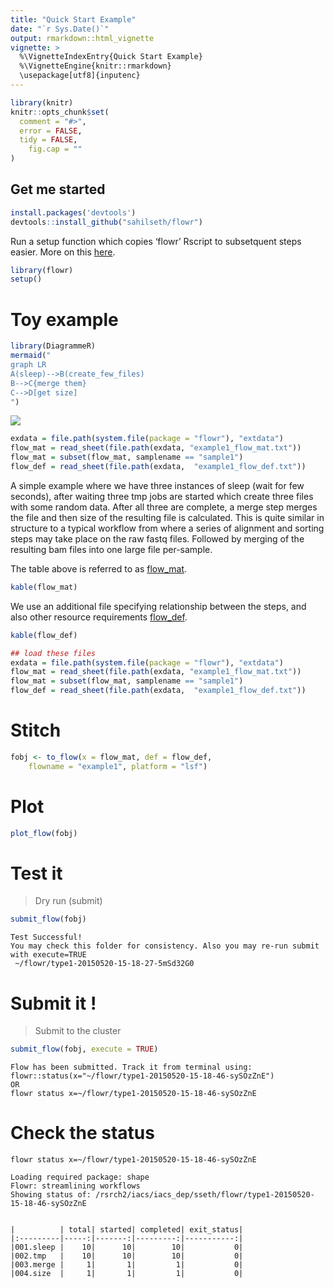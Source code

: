 ```yaml
---
title: "Quick Start Example"
date: "`r Sys.Date()`"
output: rmarkdown::html_vignette
vignette: >
  %\VignetteIndexEntry{Quick Start Example}
  %\VignetteEngine{knitr::rmarkdown}
  \usepackage[utf8]{inputenc}
---
```


```r
library(knitr)
knitr::opts_chunk$set(
  comment = "#>",
  error = FALSE,
  tidy = FALSE,
	fig.cap = ""
)
```

Get me started
-------------


```r
install.packages('devtools')
devtools::install_github("sahilseth/flowr")
```

Run a setup function which copies 'flowr' Rscript to subsetquent steps easier.
More on this [here](https://github.com/sahilseth/rfun).

```r
library(flowr)
setup()
```


# Toy example


```r
library(DiagrammeR)
mermaid("
graph LR
A(sleep)-->B(create_few_files) 
B-->C{merge them}
C-->D[get size]
")
```

![](imgs/toy.png)


```r
exdata = file.path(system.file(package = "flowr"), "extdata")
flow_mat = read_sheet(file.path(exdata, "example1_flow_mat.txt"))
flow_mat = subset(flow_mat, samplename == "sample1")
flow_def = read_sheet(file.path(exdata,  "example1_flow_def.txt"))
```

A simple example where we have three instances of sleep (wait for few seconds), after waiting three tmp jobs are started which create three files with some random data. After all three are complete, a merge step merges the file and then size of the resulting file is calculated. This is quite similar in structure to a typical workflow from where a series of alignment and sorting steps may take place on the raw fastq files. Followed by merging of the resulting bam files into one large file per-sample.

The table above is referred to as [flow_mat](details...).

```r
kable(flow_mat)
```

We use an additional file specifying relationship between the steps, and also other resource requirements [flow_def](details...).

```r
kable(flow_def)
```


```r
## load these files
exdata = file.path(system.file(package = "flowr"), "extdata")
flow_mat = read_sheet(file.path(exdata, "example1_flow_mat.txt"))
flow_mat = subset(flow_mat, samplename == "sample1")
flow_def = read_sheet(file.path(exdata,  "example1_flow_def.txt"))
```

# Stitch

```r
fobj <- to_flow(x = flow_mat, def = flow_def, 
	flowname = "example1", platform = "lsf")
```

# Plot
```r
plot_flow(fobj)
```


# Test it
> Dry run (submit)

```r
submit_flow(fobj)
```

```
Test Successful!
You may check this folder for consistency. Also you may re-run submit with execute=TRUE
 ~/flowr/type1-20150520-15-18-27-5mSd32G0
```

# Submit it !

> Submit to the cluster

```r
submit_flow(fobj, execute = TRUE)
```

```
Flow has been submitted. Track it from terminal using:
flowr::status(x="~/flowr/type1-20150520-15-18-46-sySOzZnE")
OR
flowr status x=~/flowr/type1-20150520-15-18-46-sySOzZnE
```


# Check the status

```
flowr status x=~/flowr/type1-20150520-15-18-46-sySOzZnE
```

```
Loading required package: shape
Flowr: streamlining workflows
Showing status of: /rsrch2/iacs/iacs_dep/sseth/flowr/type1-20150520-15-18-46-sySOzZnE


|          | total| started| completed| exit_status|
|:---------|-----:|-------:|---------:|-----------:|
|001.sleep |    10|      10|        10|           0|
|002.tmp   |    10|      10|        10|           0|
|003.merge |     1|       1|         1|           0|
|004.size  |     1|       1|         1|           0|
```
